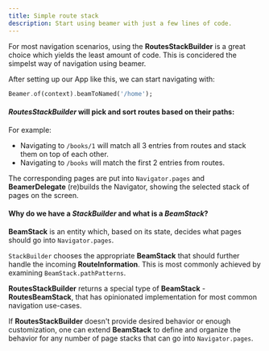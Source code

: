 ```yaml
---
title: Simple route stack
description: Start using beamer with just a few lines of code.
---
```



For most navigation scenarios, using the __RoutesStackBuilder__ is a great choice which yields the least amount of code. This is concidered the simpelst way of navigation using beamer.

<RoutesStackBuilderExample />

After setting up our App like this, we can start navigating with:

```dart
Beamer.of(context).beamToNamed('/home');
```

#### _RoutesStackBuilder_ will pick and sort routes based on their paths:

For example:

- Navigating to `/books/1` will match all 3 entries from routes and stack them on top of each other.
- Navigating to `/books` will match the first 2 entries from routes.

The corresponding pages are put into `Navigator.pages` and __BeamerDelegate__ (re)builds the Navigator, showing the selected stack of pages on the screen.

#### Why do we have a _StackBuilder_ and what is a _BeamStack_?

__BeamStack__ is an entity which, based on its state, decides what pages should go into `Navigator.pages`. 

`StackBuilder` chooses the appropriate __BeamStack__ that should further handle the incoming __RouteInformation__. This is most commonly achieved by examining `BeamStack.pathPatterns`.

__RoutesStackBuilder__ returns a special type of __BeamStack__ - __RoutesBeamStack__, that has opinionated implementation for most common navigation use-cases.

If __RoutesStackBuilder__ doesn't provide desired behavior or enough customization, one can extend __BeamStack__ to define and organize the behavior for any number of page stacks that can go into `Navigator.pages`.